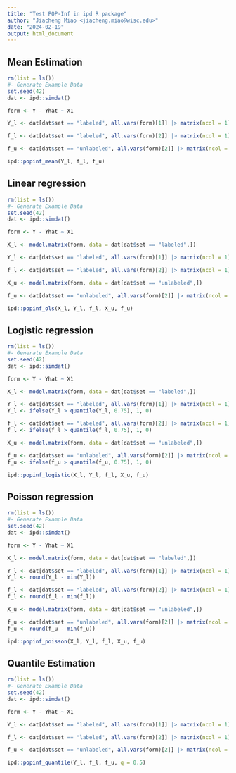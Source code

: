 ---
title: "Test POP-Inf in ipd R package"
author: "Jiacheng Miao <jiacheng.miao@wisc.edu>"
date: "2024-02-19"
output: html_document
---

## Mean Estimation
```{r}
rm(list = ls())
#- Generate Example Data
set.seed(42)
dat <- ipd::simdat()

form <- Y - Yhat ~ X1

Y_l <- dat[dat$set == "labeled", all.vars(form)[1]] |> matrix(ncol = 1)

f_l <- dat[dat$set == "labeled", all.vars(form)[2]] |> matrix(ncol = 1)

f_u <- dat[dat$set == "unlabeled", all.vars(form)[2]] |> matrix(ncol = 1)

ipd::popinf_mean(Y_l, f_l, f_u)
```

## Linear regression
```{r}
rm(list = ls())
#- Generate Example Data
set.seed(42)
dat <- ipd::simdat()

form <- Y - Yhat ~ X1

X_l <- model.matrix(form, data = dat[dat$set == "labeled",])

Y_l <- dat[dat$set == "labeled", all.vars(form)[1]] |> matrix(ncol = 1)

f_l <- dat[dat$set == "labeled", all.vars(form)[2]] |> matrix(ncol = 1)

X_u <- model.matrix(form, data = dat[dat$set == "unlabeled",])

f_u <- dat[dat$set == "unlabeled", all.vars(form)[2]] |> matrix(ncol = 1)

ipd::popinf_ols(X_l, Y_l, f_l, X_u, f_u)
```

## Logistic regression
```{r}
rm(list = ls())
#- Generate Example Data
set.seed(42)
dat <- ipd::simdat()

form <- Y - Yhat ~ X1

X_l <- model.matrix(form, data = dat[dat$set == "labeled",])

Y_l <- dat[dat$set == "labeled", all.vars(form)[1]] |> matrix(ncol = 1)
Y_l <- ifelse(Y_l > quantile(Y_l, 0.75), 1, 0)

f_l <- dat[dat$set == "labeled", all.vars(form)[2]] |> matrix(ncol = 1)
f_l <- ifelse(f_l > quantile(f_l, 0.75), 1, 0)

X_u <- model.matrix(form, data = dat[dat$set == "unlabeled",])

f_u <- dat[dat$set == "unlabeled", all.vars(form)[2]] |> matrix(ncol = 1)
f_u <- ifelse(f_u > quantile(f_u, 0.75), 1, 0)

ipd::popinf_logistic(X_l, Y_l, f_l, X_u, f_u)

```

## Poisson regression
```{r}
rm(list = ls())
#- Generate Example Data
set.seed(42)
dat <- ipd::simdat()

form <- Y - Yhat ~ X1

X_l <- model.matrix(form, data = dat[dat$set == "labeled",])

Y_l <- dat[dat$set == "labeled", all.vars(form)[1]] |> matrix(ncol = 1)
Y_l <- round(Y_l - min(Y_l))

f_l <- dat[dat$set == "labeled", all.vars(form)[2]] |> matrix(ncol = 1)
f_l <- round(f_l - min(f_l))

X_u <- model.matrix(form, data = dat[dat$set == "unlabeled",])

f_u <- dat[dat$set == "unlabeled", all.vars(form)[2]] |> matrix(ncol = 1)
f_u <- round(f_u - min(f_u))

ipd::popinf_poisson(X_l, Y_l, f_l, X_u, f_u)
```

## Quantile Estimation
```{r}
rm(list = ls())
#- Generate Example Data
set.seed(42)
dat <- ipd::simdat()

form <- Y - Yhat ~ X1

Y_l <- dat[dat$set == "labeled", all.vars(form)[1]] |> matrix(ncol = 1)

f_l <- dat[dat$set == "labeled", all.vars(form)[2]] |> matrix(ncol = 1)

f_u <- dat[dat$set == "unlabeled", all.vars(form)[2]] |> matrix(ncol = 1)

ipd::popinf_quantile(Y_l, f_l, f_u, q = 0.5)
```
